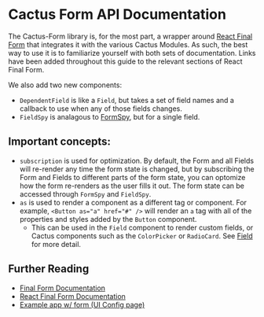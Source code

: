 
<Meta title="Cactus Form/Intro" />

# Cactus Form API Documentation

The Cactus-Form library is, for the most part, a wrapper around [React Final Form](https://final-form.org/docs/react-final-form/getting-started)
that integrates it with the various Cactus Modules. As such, the best way to use it is to familiarize yourself with both sets of documentation. Links have been added throughout this guide to the relevant sections of React Final Form.


We also add two new components:

- `DependentField` is like a `Field`, but takes a set of field names and a callback to use when any of those fields changes.
- `FieldSpy` is analagous to [FormSpy](https://final-form.org/docs/react-final-form/api/FormSpy), but for a single field.


## Important concepts:

- `subscription` is used for optimization. By default, the Form and all Fields will re-render any time the form state is changed, 
  but by subscribing the Form and Fields to different parts of the form state, you can optomize how the form re-renders as the user fills it out. 
  The form state can be accessed through `FormSpy` and `FieldSpy`.
- `as` is used to render a component as a different tag or component. For example, `<Button as="a" href="#" />` will render an `a` tag with all of the properties and styles added by the `Button` component.
  - This can be used in the `Field` component to render custom fields, or Cactus components such as the `ColorPicker` or `RadioCard`. See [Field](/docs/cactus-form-components-field--basic-usage) for more detail.
  
## Further Reading

- [Final Form Documentation](https://final-form.org/docs/final-form/getting-started)
- [React Final Form Documentation](https://final-form.org/docs/react-final-form/getting-started)
- [Example app w/ form (UI Config page)](https://github.com/repaygithub/cactus/tree/master/examples/mock-ebpp)